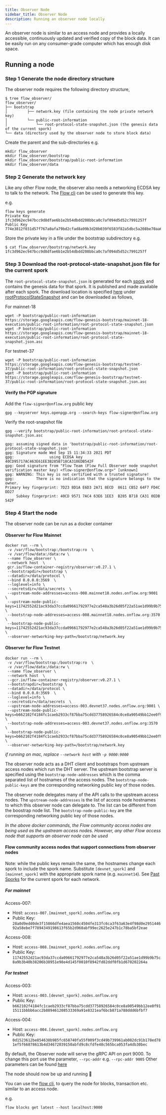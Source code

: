 ```yaml
---
title: Observer Node
sidebar_title: Observer Node
description: Running an observer node locally
---
```



An observer node is similar to an access node and provides a locally accessible, continuously updated and verified copy of the block data.
It can be easily run on any consumer-grade computer which has enough disk space.

## Running a node

### Step 1 Generate the node directory structure
The observer node requires the following directory structure,
```
$ tree flow_observer/
flow_observer/
├── bootstrap
│         ├── network.key (file containing the node private network key)
│         └── public-root-information
│             └── root-protocol-state-snapshot.json (the genesis data of the current spork)
└── data (directory used by the observer node to store block data)
```

Create the parent and the sub-directories
e.g.
```
mkdir flow_observer
mkdir flow_observer/bootstrap
mkdir flow_observer/bootstrap/public-root-information
mkdir flow_observer/data
```

### Step 2 Generate the network key

Like any other Flow node, the observer also needs a networking ECDSA key to talk to the network.
The [Flow cli](https://developers.flow.com/tools/flow-cli/install) can be used to generate this key.

e.g.
```
flow keys generate
Private Key  1fc3d962ec947bcc9d8dfae6b1e2b54dbdd208bbca0c7af094d5d52c7991257f
Public Key   774e3812f031d57f767a0afa79bd2cfad8a99b3d20b039f6583f82a5dbc5a208be70aa616ddfa1c7676ccac0b4e4e7da78ebdac6ab0d47cbae1efec95f66a7a5
```

Store the private key in a file under the bootstrap subdirectory
e.g.
```
$ cat flow_observer/bootstrap/network.key
1fc3d962ec947bcc9d8dfae6b1e2b54dbdd208bbca0c7af094d5d52c7991257f
```

### Step 3 Download the root-protocol-state-snapshot.json file for the current spork

The `root-protocol-state-snapshot.json` is generated for each [spork](https://developers.flow.com/nodes/node-operation/spork) and contains the genesis data for that spork.
It is published and made available after each spork. The download location is specified [here](https://github.com/onflow/flow/blob/master/sporks.json) under [rootProtocolStateSnapshot](https://github.com/onflow/flow/blob/master/sporks.json#L16) and can be downloaded as follows,

For mainnet-18
```
wget -P bootstrap/public-root-information https://storage.googleapis.com/flow-genesis-bootstrap/mainnet-18-execution/public-root-information/root-protocol-state-snapshot.json
wget -P bootstrap/public-root-information https://storage.googleapis.com/flow-genesis-bootstrap/mainnet-18-execution/public-root-information/root-protocol-state-snapshot.json.asc
```

For testnet-37
```
wget -P bootstrap/public-root-information https://storage.googleapis.com/flow-genesis-bootstrap/testnet-37/public-root-information/root-protocol-state-snapshot.json
wget -P bootstrap/public-root-information https://storage.googleapis.com/flow-genesis-bootstrap/testnet-37/public-root-information/root-protocol-state-snapshot.json.asc
```

#### Verify the PGP signature

Add the `flow-signer@onflow.org` public key
```
gpg --keyserver keys.openpgp.org --search-keys flow-signer@onflow.org
```

Verify the root-snapshot file
```
gpg --verify bootstrap/public-root-information/root-protocol-state-snapshot.json.asc
```

```
gpg: assuming signed data in 'bootstrap/public-root-information/root-protocol-state-snapshot.json'
gpg: Signature made Wed Sep 15 11:34:33 2021 PDT
gpg:                using ECDSA key 40CD95717AC463E61EE3B285B718CA310EDB542F
gpg: Good signature from "Flow Team (Flow Full Observer node snapshot verification master key) <flow-signer@onflow.org>" [unknown]
gpg: WARNING: This key is not certified with a trusted signature!
gpg:          There is no indication that the signature belongs to the owner.
Primary key fingerprint: 7D23 8D1A E6D3 2A71 8ECD  8611 CB52 64F7 FD4C DD27
     Subkey fingerprint: 40CD 9571 7AC4 63E6 1EE3  B285 B718 CA31 0EDB 542F
```

### Step 4 Start the node

The observer node can be run as a docker container

#### Observer for Flow Mainnet

```
docker run --rm \
 -v /var/flow/bootstrap:/bootstrap:ro  \
 -v /var/flow/data:/data:rw \
 --name flow_observer \
 --network host  \
 gcr.io/flow-container-registry/observer:v0.27.1 \
 --bootstrapdir=/bootstrap \
 --datadir=/data/protocol \
 --bind 0.0.0.0:3569  \
 --loglevel=info \
 --secretsdir=/data/secrets  \
 --upstream-node-addresses=access-008.mainnet18.nodes.onflow.org:9001 \
 --upstream-node-public-keys=11742552d21ac93da37ccda09661792977e2ca548a3b26d05f22a51ae1d99b9b75c8a9b3b40b38206b38951e98e4d145f0010f8942fd82ddf0fb1d670202264a \
 --bootstrap-node-addresses=access-008.mainnet18.nodes.onflow.org:3570  \
 --bootstrap-node-public-keys=11742552d21ac93da37ccda09661792977e2ca548a3b26d05f22a51ae1d99b9b75c8a9b3b40b38206b38951e98e4d145f0010f8942fd82ddf0fb1d670202264a \
 --observer-networking-key-path=/bootstrap/network.key
```

#### Observer for Flow Testnet

```
docker run --rm \
 -v /var/flow/bootstrap:/bootstrap:ro  \
 -v /var/flow/data:/data:rw \
 --name flow_observer \
 --network host  \
 --gcr.io/flow-container-registry/observer:v0.27.1 \
 --bootstrapdir=/bootstrap \
 --datadir=/data/protocol \
 --bind 0.0.0.0:3569  \
 --loglevel=info \
 --secretsdir=/data/secrets  \
 --upstream-node-addresses=access-003.devnet37.nodes.onflow.org:9001 \
 --upstream-node-public-keys=b662102f4184fc1caeb2933cf87bba75cdd37758926584c0ce8a90549bb12ee0f9115111bbbb6acc2b889461208533369a91e8321eaf6bcb871a788ddd6bfbf7 \
 --bootstrap-node-addresses=access-003.devnet37.nodes.onflow.org:3570  \
 --bootstrap-node-public-keys=b662102f4184fc1caeb2933cf87bba75cdd37758926584c0ce8a90549bb12ee0f9115111bbbb6acc2b889461208533369a91e8321eaf6bcb871a788ddd6bfbf7 \
 --observer-networking-key-path=/bootstrap/network.key
```

_if running on mac, replace `--network host` with `-p 9000:9000`_

The observer node acts as a DHT client and bootstraps from upstream access nodes which run the DHT server.
The upstream bootstrap server is specified using the `bootstrap-node-addresses` which is the comma separated list of hostnames of the access nodes.
The `bootstrap-node-public-keys` are the corresponding networking public key of those nodes.

The observer node delegates many of the API calls to the upstream access nodes.
The `upstream-node-addresses` is the list of access node hostnames to which this observer node can delegate to. The list can be different from the boostrap node list.
The `bootstrap-node-public-key` are the corresponding networking public key of those nodes.

_In the above docker commands, the Flow community access nodes are being used as the upstream access nodes.
However, any other Flow access node that supports an observer node can be used_

#### Flow community access nodes that support connections from observer nodes

Note: while the public keys remain the same, the hostnames change each spork to include the spork name. Substitute `[devnet_spork]` and `[mainnet_spork]` with the appropriate spork name (e.g. `mainnet14`). See [Past Sporks](https://docs.onflow.org/node-operation/past-sporks/) for the current spork for each network.

##### For mainnet

Access-007:
* Host: `access-007.[mainnet_spork].nodes.onflow.org`
* Public Key: `28a0d9edd0de3f15866dfe4aea1560c4504fe313fc6ca3f63a63e4f98d0e295144692a58ebe7f7894349198613f65b2d960abf99ec2625e247b1c78ba5bf2eae`

Access-008:
* Host: `access-008.[mainnet_spork].nodes.onflow.org`
* Public Key: `11742552d21ac93da37ccda09661792977e2ca548a3b26d05f22a51ae1d99b9b75c8a9b3b40b38206b38951e98e4d145f0010f8942fd82ddf0fb1d670202264a`

##### For testnet

Access-003:
* Host: `access-003.[devnet_spork].nodes.onflow.org`
* Public Key: `b662102f4184fc1caeb2933cf87bba75cdd37758926584c0ce8a90549bb12ee0f9115111bbbb6acc2b889461208533369a91e8321eaf6bcb871a788ddd6bfbf7`

Access-004:
* Host: `access-004.[devnet_spork].nodes.onflow.org`
* Public Key: `0d1523612be854638b985fc658740fa55f009f3cd49b739961ab082dc91b178ed781ef5f66878613b4d34672039150abfd9c8cfdfe48c565bca053fa4db30bec`


By default, the Observer node will serve the gRPC API on port 9000. To change this port use the parameter, `--rpc-addr` e.g. `--rpc-addr 9005`
Other parameters can be found [here](https://github.com/onflow/flow-go/blob/82da35141ff095fbf75ce2c950efec240ad38565/cmd/access/node_builder/access_node_builder.go#L523)


The node should now be up and running :rocket:

You can use the [flow cli](https://developers.flow.com/tools/flow-cli), to query the node for blocks, transaction etc. similar to an access node.

e.g.
```
flow blocks get latest --host localhost:9000
```